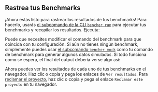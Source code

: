 
## Rastrea tus Benchmarks

¡Ahora estás listo para rastrear los resultados de tus benchmarks!
Para hacerlo, usarás [el subcomando de la CLI `bencher run`][bencher run]
para ejecutar tus benchmarks y recopilar los resultados. Ejecuta:

<BencherRun isConsole={true} />

Puede que necesites modificar el comando del benchmark para que coincida con tu configuración.
Si aún no tienes ningún benchmark, simplemente puedes usar [el subcomando `bencher mock`][bencher mock] como tu comando de benchmark para generar algunos datos simulados.
Si todo funciona como se espera, el final del output debería verse algo así:

<BencherRunOutput />

Ahora puedes ver los resultados de cada uno de tus benchmarks en el navegador.
Haz clic o copia y pega los enlaces de `Ver resultados`.
Para [reclamar el proyecto][claim project], haz clic o copia y pega el enlace `Reclamar este proyecto` en tu navegador.

[bencher run]: /es/docs/explanation/bencher-run/
[bencher mock]: /es/docs/reference/bencher-metric-format/#bencher-mock
[claim project]: /es/docs/how-to/claim-project/
